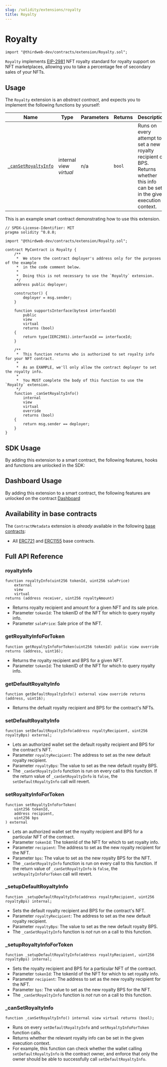 ```yaml
---
slug: /solidity/extensions/royalty
title: Royalty
---
```



# Royalty

```solidity
import "@thirdweb-dev/contracts/extension/Royalty.sol";
```

`Royalty` implements [EIP-2981](https://eips.ethereum.org/EIPS/eip-2981) NFT royalty standard for royalty
support on NFT marketplaces, allowing you to take a percentage fee of secondary sales of your NFTs.

<ViewContractCodeButton
  link="https://github.com/thirdweb-dev/contracts/blob/main/contracts/extension/Royalty.sol"
  name="Royalty"
/>

## Usage

The `Royalty` extension is an _abstract contract_, and expects you to implement the following functions by yourself:

| Name                                                                                | Type                    | Parameters | Returns | Description                                                                                                                       |
| ----------------------------------------------------------------------------------- | ----------------------- | ---------- | ------- | --------------------------------------------------------------------------------------------------------------------------------- |
| [`_canSetRoyaltyInfo`](/solidity/extension-contracts/royalty#_cansetroyaltyinfo) | internal view _virtual_ | n/a        | `bool`  | Runs on every attempt to set a new royalty recipient or BPS. Returns whether this info can be set in the given execution context. |

This is an example smart contract demonstrating how to use this extension.

```solidity
// SPDX-License-Identifier: MIT
pragma solidity ^0.8.0;

import "@thirdweb-dev/contracts/extension/Royalty.sol";

contract MyContract is Royalty {
    /**
     *  We store the contract deployer's address only for the purposes of the example
     *  in the code comment below.
     *
     *  Doing this is not necessary to use the `Royalty` extension.
     */
    address public deployer;

    constructor() {
        deployer = msg.sender;
    }

    function supportsInterface(bytes4 interfaceId)
        public
        view
        virtual
        returns (bool)
    {
        return type(IERC2981).interfaceId == interfaceId;
    }

    /**
     *  This function returns who is authorized to set royalty info for your NFT contract.
     *
     *  As an EXAMPLE, we'll only allow the contract deployer to set the royalty info.
     *
     *  You MUST complete the body of this function to use the `Royalty` extension.
     */
    function _canSetRoyaltyInfo()
        internal
        view
        virtual
        override
        returns (bool)
    {
        return msg.sender == deployer;
    }
}
```

## SDK Usage

By adding this extension to a smart contract, the following features, hooks and functions are unlocked in the SDK:

## Dashboard Usage

By adding this extension to a smart contract, the following features are unlocked on the contract [Dashboard](/dashboard)

## Availability in base contracts

The `ContractMetadata` extension is _already_ available in the following [base contracts](/solidity/base-contracts):

- All [ERC721](/solidity/base-contracts/erc-721/erc721base) and [ERC1155](/solidity/base-contracts/erc-1155/erc1155base) base contracts.

## Full API Reference

### royaltyInfo

```solidity
function royaltyInfo(uint256 tokenId, uint256 salePrice)
    external
    view
    virtual
returns (address receiver, uint256 royaltyAmount)
```

- Returns royalty recipient and amount for a given NFT and its sale price.
- Parameter `tokenId`: The tokenID of the NFT for which to query royalty info.
- Parameter `salePrice`: Sale price of the NFT.

### getRoyaltyInfoForToken

```solidity
function getRoyaltyInfoForToken(uint256 tokenId) public view override returns (address, uint16);
```

- Returns the royalty recipient and BPS for a given NFT.
- Parameter `tokenId`: The tokenID of the NFT for which to query royalty info.

### getDefaultRoyaltyInfo

```solidity
function getDefaultRoyaltyInfo() external view override returns (address, uint16);
```

- Returns the defualt royalty recipient and BPS for the contract's NFTs.

### setDefaultRoyaltyInfo

```solidity
function setDefaultRoyaltyInfo(address royaltyRecipient, uint256 royaltyBps) external;
```

- Lets an authorized wallet set the default royalty recipient and BPS for the contract's NFT.
- Parameter `royaltyRecipient`: The address to set as the new default royalty recipient.
- Parameter `royaltyBps`: The value to set as the new default royalty BPS.
- The `_canSetRoyaltyInfo` function is run on every call to this function. If the return value of `_canSetRoyaltyInfo` is `false`, the `setDefaultRoyaltyInfo` call will revert.

### setRoyaltyInfoForToken

```solidity
function setRoyaltyInfoForToken(
    uint256 tokenId,
    address recipient,
    uint256 bps
) external
```

- Lets an authorized wallet set the royalty recipient and BPS for a particular NFT of the contract.
- Parameter `tokenId`: The tokenId of the NFT for which to set royalty info.
- Parameter `recipient`: The address to set as the new royalty recipient for the NFT.
- Parameter `bps`: The value to set as the new royalty BPS for the NFT.
- The `_canSetRoyaltyInfo` function is run on every call to this function. If the return value of `_canSetRoyaltyInfo` is `false`, the `setRoyaltyInfoForToken` call will revert.

### \_setupDefaultRoyaltyInfo

```solidity
function _setupDefaultRoyaltyInfo(address royaltyRecipient, uint256 royaltyBps) internal;
```

- Sets the default royalty recipient and BPS for the contract's NFT.
- Parameter `royaltyRecipient`: The address to set as the new default royalty recipient.
- Parameter `royaltyBps`: The value to set as the new default royalty BPS.
- The `_canSetRoyaltyInfo` function is _not_ run on a call to this function.

### \_setupRoyaltyInfoForToken

```solidity
function _setupDefaultRoyaltyInfo(address royaltyRecipient, uint256 royaltyBps) internal;
```

- Sets the royalty recipient and BPS for a particular NFT of the contract.
- Parameter `tokenId`: The tokenId of the NFT for which to set royalty info.
- Parameter `recipient`: The address to set as the new royalty recipient for the NFT.
- Parameter `bps`: The value to set as the new royalty BPS for the NFT.
- The `_canSetRoyaltyInfo` function is _not_ run on a call to this function.

### \_canSetRoyaltyInfo

```solidity
function _canSetRoyaltyInfo() internal view virtual returns (bool);
```

- Runs on every `setDefaultRoyaltyInfo` and `setRoyaltyInfoForToken` function calls.
- Returns whether the relevant royalty info can be set in the given execution context.
- For example, this function can check whether the wallet calling `setDefaultRoyaltyInfo` is the contract owner, and enforce that only the owner should be able to successfully call `setDefaultRoyaltyInfo`.
